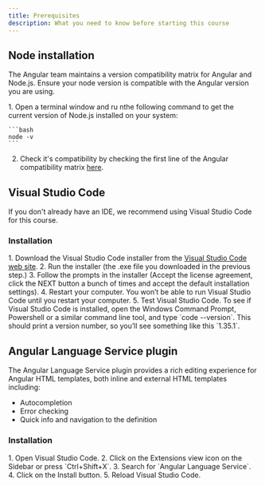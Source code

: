 ```yaml
---
title: Prerequisites
description: What you need to know before starting this course
---
```



## Node installation

The Angular team maintains a version compatibility matrix for Angular and Node.js.
Ensure your node version is compatible with the Angular version you are using.

<Steps>
1. Open a terminal window and ru nthe following command to get the current version of Node.js installed on your system:

    ```bash
    node -v
    ```

2. Check it's compatibility by checking the first line of the Angular compatibility matrix <a href="https://angular.dev/reference/versions#actively-supported-versions" target="_blank">here</a>.
</Steps>

## Visual Studio Code

If you don't already have an IDE, we recommend using Visual Studio Code for this course.

### Installation

<Steps>
1. Download the Visual Studio Code installer from the <a href="https://code.visualstudio.com/" target="_blank">Visual Studio Code web site</a>.
2. Run the installer (the .exe file you downloaded in the previous step.)
3. Follow the prompts in the installer (Accept the license agreement, click the NEXT button a bunch of times and accept the default installation settings).
4. Restart your computer. You won’t be able to run Visual Studio Code until you restart your computer.
5. Test Visual Studio Code. To see if Visual Studio Code is installed, open the Windows Command Prompt, Powershell or a similar command line tool, and type `code --version`. This should print a version number, so you’ll see something like this `1.35.1`.
</Steps>

## Angular Language Service plugin

The Angular Language Service plugin provides a rich editing experience for Angular HTML templates, both inline and external HTML templates including:

- Autocompletion
- Error checking
- Quick info and navigation to the definition

### Installation


<Steps>
1. Open Visual Studio Code.
2. Click on the Extensions view icon on the Sidebar or press `Ctrl+Shift+X`.
3. Search for `Angular Language Service`.
4. Click on the Install button.
5. Reload Visual Studio Code.

</Steps>
